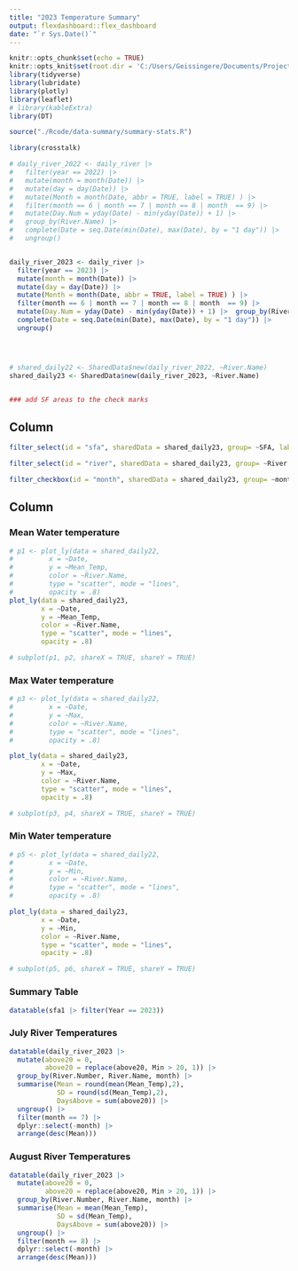 ```yaml
---
title: "2023 Temperature Summary"
output: flexdashboard::flex_dashboard
date: "`r Sys.Date()`"
---
```


```r
knitr::opts_chunk$set(echo = TRUE)
knitr::opts_knit$set(root.dir = 'C:/Users/Geissingere/Documents/Projects/Temperature-Project')
library(tidyverse)
library(lubridate)
library(plotly)
library(leaflet)
# library(kableExtra)
library(DT)
```

```r
source("./Rcode/data-summary/summary-stats.R")

```



```r

library(crosstalk)

# daily_river_2022 <- daily_river |>
#   filter(year == 2022) |>
#   mutate(month = month(Date)) |>
#   mutate(day = day(Date)) |>
#   mutate(Month = month(Date, abbr = TRUE, label = TRUE) ) |>
#   filter(month == 6 | month == 7 | month == 8 | month  == 9) |>
#   mutate(Day.Num = yday(Date) - min(yday(Date)) + 1) |>
#   group_by(River.Name) |>
#   complete(Date = seq.Date(min(Date), max(Date), by = "1 day")) |>
#   ungroup()


daily_river_2023 <- daily_river |>
  filter(year == 2023) |>
  mutate(month = month(Date)) |>
  mutate(day = day(Date)) |>
  mutate(Month = month(Date, abbr = TRUE, label = TRUE) ) |>
  filter(month == 6 | month == 7 | month == 8 | month  == 9) |> 
  mutate(Day.Num = yday(Date) - min(yday(Date)) + 1) |>  group_by(River.Name) |> 
  complete(Date = seq.Date(min(Date), max(Date), by = "1 day")) |> 
  ungroup()




# shared_daily22 <- SharedData$new(daily_river_2022, ~River.Name)
shared_daily23 <- SharedData$new(daily_river_2023, ~River.Name)


### add SF areas to the check marks
```



Column {data-width=200}
---------------------------------------


```r
filter_select(id = "sfa", sharedData = shared_daily23, group= ~SFA, label = "Select SFA", multiple = TRUE)

filter_select(id = "river", sharedData = shared_daily23, group= ~River.Name, label = "Select River", multiple = TRUE)

filter_checkbox(id = "month", sharedData = shared_daily23, group= ~month, label = "Select month")


```


Column {.tabset}
------------------------------------------
### Mean Water temperature

```r

# p1 <- plot_ly(data = shared_daily22,
#         x = ~Date,
#         y = ~Mean_Temp,
#         color = ~River.Name,
#         type = "scatter", mode = "lines",
#         opacity = .8)
plot_ly(data = shared_daily23,
        x = ~Date,
        y = ~Mean_Temp,
        color = ~River.Name,
        type = "scatter", mode = "lines",
        opacity = .8)

# subplot(p1, p2, shareX = TRUE, shareY = TRUE)

```

### Max Water temperature
```r

# p3 <- plot_ly(data = shared_daily22,
#         x = ~Date,
#         y = ~Max,
#         color = ~River.Name,
#         type = "scatter", mode = "lines",
#         opacity = .8)

plot_ly(data = shared_daily23,
        x = ~Date,
        y = ~Max,
        color = ~River.Name,
        type = "scatter", mode = "lines",
        opacity = .8)

# subplot(p3, p4, shareX = TRUE, shareY = TRUE)

```

### Min Water temperature
```r

# p5 <- plot_ly(data = shared_daily22,
#         x = ~Date,
#         y = ~Min,
#         color = ~River.Name,
#         type = "scatter", mode = "lines",
#         opacity = .8)

plot_ly(data = shared_daily23,
        x = ~Date,
        y = ~Min,
        color = ~River.Name,
        type = "scatter", mode = "lines",
        opacity = .8)

# subplot(p5, p6, shareX = TRUE, shareY = TRUE)
```

### Summary Table
```r

datatable(sfa1 |> filter(Year == 2023))
```


### July River Temperatures
```r
datatable(daily_river_2023 |> 
  mutate(above20 = 0,
         above20 = replace(above20, Min > 20, 1)) |>
  group_by(River.Number, River.Name, month) |> 
  summarise(Mean = round(mean(Mean_Temp),2),
            SD = round(sd(Mean_Temp),2),
            DaysAbove = sum(above20)) |> 
  ungroup() |> 
  filter(month == 7) |> 
  dplyr::select(-month) |> 
  arrange(desc(Mean)))
```


### August River Temperatures
```r
datatable(daily_river_2023 |> 
  mutate(above20 = 0,
         above20 = replace(above20, Min > 20, 1)) |>
  group_by(River.Number, River.Name, month) |> 
  summarise(Mean = mean(Mean_Temp),
            SD = sd(Mean_Temp),
            DaysAbove = sum(above20)) |> 
  ungroup() |> 
  filter(month == 8) |> 
  dplyr::select(-month) |> 
  arrange(desc(Mean)))
```
